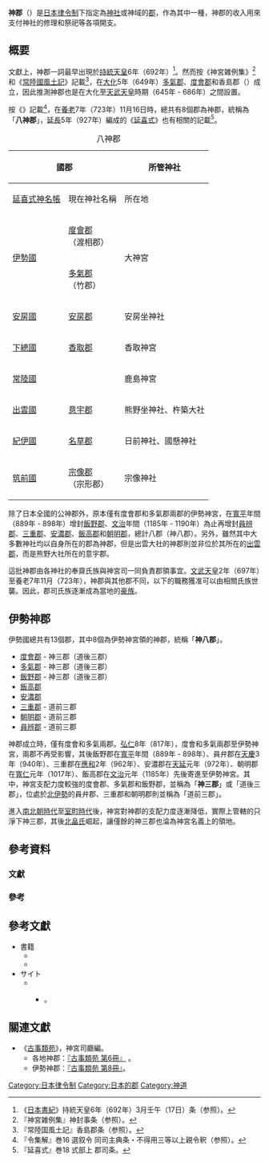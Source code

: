 {{神道}}

'''神郡'''（{{jpn|j=神郡|hg=しんぐん/かみのこおり|rm=Shingun/Kaminokoori}}）是[[日本|日本]][[律令制|律令制]]下指定為[[神社|神社]]{{Link-ja|所領|所領}}或神域的[[郡|郡]]，作為其中一種{{Link-ja|寺社領|寺社領|社領}}，神郡的收入用來支付神社的修理和祭祀等各項開支。

== 概要 ==
文獻上，神郡一詞最早出現於[[持統天皇|持統天皇]]6年（692年）<ref group="原">《[[日本書紀|日本書紀]]》持統天皇6年（692年）3月壬午（17日）条（{{Harvnb|神道・神社史料集成}}参照）。</ref>{{Sfn|根本祐樹（神道・神社史料集成）}}。然而按《神宮雑例集》<ref group="原">『神宮雑例集』神封事条（{{Harvnb|神道・神社史料集成}}参照）。</ref>和《[[常陸國風土記|常陸國風土記]]》記載<ref group="原">『常陸国風土記』香島郡条（{{Harvnb|神道・神社史料集成}}参照）。</ref>，在[[大化_(孝德天皇)|大化]]5年（649年）[[多氣郡|多氣郡]]、[[度會郡|度會郡]]和香島郡（{{Link-ja|鹿島郡 (茨城縣)|鹿島郡 (茨城県)|鹿島郡}}）成立，因此推測神郡也是在大化至[[天武天皇|天武天皇]]時期（645年 - 686年）之間設置{{Sfn|根本祐樹（神道・神社史料集成）}}。

按《{{Link-ja|令集解|令集解}}》記載<ref group="原">『令集解』巻16 選叙令 同司主典条・不得用三等以上親令釈（{{Harvnb|神道・神社史料集成}}参照）。</ref>，在[[養老_(日本年號)|養老]]7年（723年）11月16日時，總共有8個郡為神郡，統稱為「'''八神郡'''」{{Sfn|根本祐樹（神道・神社史料集成）}}，[[延長_(醍醐天皇)|延長]]5年（927年）編成的《[[延喜式|延喜式]]》也有相關的記載<ref group="原">『延喜式』巻18 式部上 郡司条。</ref>。
{| class="wikitable" style="font-size:85%;background-color:#ffffff;text-align:center;white-space: nowrap"
|+八神郡
!rowspan=2 colspan=2|國郡!!colspan=4|所管神社!!rowspan=2|地圖
|-
![[延喜式神名帳|延喜式神名帳]]!!現在神社名稱!!所在地!!郡領<br />奉齋氏族
|-
|rowspan=2|[[伊勢國|伊勢國]]||[[度會郡|度會郡]]<br />（渡相郡）||rowspan=2|大神宮||rowspan=2|[[伊勢神宮|伊勢神宮]]||rowspan=2|[[三重縣|三重縣]][[伊勢市|伊勢市]]||rowspan=2|{{Link-ja|度會氏|度会氏}}<br />（磯部氏或新家氏）
|rowspan=8|{{Location map+|Japan|width=250|float=|caption=|places=
{{Location map~|Japan|lat_deg=34|lat_min=27|lon_deg=136|lon_min=43|position=top|label_size=85|label=[[度會郡|度會郡]]}}
{{Location map~|Japan|lat_deg=34|lat_min=22|lon_deg=136|lon_min=19|position=bottom|label_size=85|label=[[多氣郡|多氣郡]]}}
{{Location map~|Japan|lat_deg=34|lat_min=55|lon_deg=139|lon_min=50|position=right|label_size=85|label=[[安房郡|安房郡]]}}
{{Location map~|Japan|lat_deg=35|lat_min=22|lon_deg=133|lon_min=4|position=top|label_size=85|label=[[意宇郡|意宇郡]]}}
{{Location map~|Japan|lat_deg=35|lat_min=58|lon_deg=140|lon_min=38|position=right|label_size=85|label={{Link-ja|鹿島郡 (茨城縣)|鹿島郡 (茨城県)|鹿島郡}}}}
{{Location map~|Japan|lat_deg=35|lat_min=53|lon_deg=140|lon_min=31|position=left|label_size=85|label=[[香取郡|香取郡]]}}
{{Location map~|Japan|lat_deg=34|lat_min=13|lon_deg=135|lon_min=12|position=left|label_size=85|label=[[名草郡|名草郡]]}}
{{Location map~|Japan|lat_deg=33|lat_min=50|lon_deg=130|lon_min=31|position=top|label_size=85|label=[[宗像郡|宗像郡]]}}
}}
|-
|[[多氣郡|多氣郡]]<br />（竹郡）
|-
|[[安房國|安房國]]||[[安房郡|安房郡]]||安房坐神社||[[安房神社|安房神社]]||[[千葉縣|千葉縣]][[館山市|館山市]]||[[忌部氏|忌部氏]]
|-
|[[下總國|下總國]]||[[香取郡|香取郡]]||香取神宮||[[香取神宮|香取神宮]]||[[千葉県|千葉県]][[香取市|香取市]]||香取氏
|-
|[[常陸國|常陸國]]||{{Link-ja|鹿島郡 (茨城縣)|鹿島郡 (茨城県)|鹿島郡}}||鹿島神宮||[[鹿島神宮|鹿島神宮]]||[[茨城縣|茨城縣]][[鹿嶋市|鹿嶋市]]||[[中臣氏|中臣氏]]<br />（中臣鹿島氏）
|-
|[[出雲國|出雲國]]||[[意宇郡|意宇郡]]||熊野坐神社、杵築大社||[[熊野大社|熊野大社]]和[[出雲大社|出雲大社]]||[[島根縣|島根縣]][[松江市|松江市]]和[[出雲市|出雲市]]||{{Link-ja|出雲國造|出雲国造|出雲氏}}
|-
|[[紀伊國|紀伊國]]||[[名草郡|名草郡]]||日前神社、國懸神社||[[日前宮|日前神宮、國懸神宮]]||[[和歌山縣|和歌山縣]][[和歌山市|和歌山市]]||{{Link-ja|紀伊國造|紀伊国造|紀氏}}
|-
|[[筑前國|筑前國]]||[[宗像郡|宗像郡]]<br />（宗形郡）||宗像神社||[[宗像大社|宗像大社]]||[[福岡縣|福岡縣]][[宗像市|宗像市]]||{{Link-ja|宗像氏|宗像氏}}
|}
除了日本全國的公神郡外，原本僅有度會郡和多氣郡兩郡的伊勢神宮，在[[寬平|寬平]]年間（889年 - 898年）增封[[飯野郡|飯野郡]]、[[文治_(日本)|文治]]年間（1185年 - 1190年）為止再增封[[員辨郡|員辨郡]]、[[三重郡|三重郡]]、[[安濃郡_(三重縣)|安濃郡]]、[[飯高郡|飯高郡]]和[[朝明郡|朝明郡]]，總計八郡（神八郡）{{Sfn|神郡（国史）|1996年}}。另外，雖然其中大多數神社均以自身所在的郡為神郡，但是出雲大社的神郡則並非位於其所在的[[出雲郡|出雲郡]]，而是熊野大社所在的意宇郡{{Sfn|神郡（国史）|1996年}}。

這批神郡由各神社的奉齋氏族與神宮司一同負責郡領事宜{{Sfn|神郡（国史）|1996年}}。[[文武天皇|文武天皇]]2年（697年）至養老7年11月（723年），神郡與其他郡不同，{{Link-ja|郡司|郡司}}以下的職務獲准可以由相關氏族世襲{{Sfn|根本祐樹（神道・神社史料集成）}}{{Sfn|神郡（国史）|1996年}}。因此，郡司氏族逐漸成為當地的[[豪族|豪族]]{{Sfn|根本祐樹（神道・神社史料集成）}}。

== 伊勢神郡 ==
伊勢國總共有13個郡，其中8個為伊勢神宮領的神郡，統稱「'''神八郡'''」。
* [[度會郡|度會郡]] - 神三郡（道後三郡）
* [[多氣郡|多氣郡]] - 神三郡（道後三郡）
* [[飯野郡|飯野郡]] - 神三郡（道後三郡）
* [[飯高郡|飯高郡]]
* [[安濃郡_(三重縣)|安濃郡]]
* [[三重郡|三重郡]] - 道前三郡
* [[朝明郡|朝明郡]] - 道前三郡
* [[員辨郡|員辨郡]] - 道前三郡

神郡成立時，僅有度會和多氣兩郡。[[弘仁|弘仁]]8年（817年），度會和多氣兩郡{{Link-ja|寄進|寄進}}至伊勢神宮，兩郡不再受{{Link-ja|國衙|国衙}}影響，其後飯野郡在[[寬平|寬平]]年間（889年 - 898年）、員弁郡在[[天慶_(朱雀天皇)|天慶]]3年（940年）、三重郡在[[應和|應和]]2年（962年）、安濃郡在[[天延|天延]]元年（972年）、朝明郡在[[寬仁|寬仁]]元年（1017年）、飯高郡在[[文治_(日本)|文治]]元年（1185年）先後寄進至伊勢神宮{{Sfn|神郡（国史）|1996年}}。其中，神宮支配力度較強的度會郡、多氣郡和飯野郡，並稱為「'''神三郡'''」或「道後三郡」，位處於[[北勢_(日本)|北伊勢]]的員弁郡、三重郡和朝明郡則並稱為「道前三郡」{{Sfn|神郡（国史）|1996年}}。

進入[[南北朝時代_(日本)|南北朝時代]]至[[室町時代|室町時代]]後，神宮對神郡的支配力度逐漸降低，實際上管轄的只淨下神三郡，其後[[北畠氏|北畠氏]]崛起，讓僅餘的神三郡也淪為神宮名義上的領地{{Sfn|神郡（国史）|1996年}}。

== 參考資料 ==
===文獻===
{{reflist|group="原"}}

===參考===
{{reflist}}

== 參考文獻 ==
* 書籍
** {{Cite book|editor=|author={{Link-ja|平野邦雄|平野邦雄}}和{{Link-ja|棚橋光男|棚橋光男}}|year=|chapter=神郡|title=[[國史大辭典_(昭和時代)|國史大辭典]]|publisher=[[吉川弘文館|吉川弘文館]]|isbn=|ref={{Harvid|神郡（国史）|1996年}}}}
** {{Cite book|editor=|author=篠田孝一|year=2006|chapter=神郡|title=日本古代史大辞典|publisher={{Link-ja|大和書房|大和書房}}|isbn=978-4479840657|ref={{Harvid|神郡（古代史）|2006年}}}}
* サイト
** {{Cite web|url=http://21coe.kokugakuin.ac.jp/db/jinja/district.html|author=|title=神郡|work=|publisher=[[國學院大學|國學院大學]]21世紀COEプログラム「神道・神社史料集成」|date=|accessdate=2015-05-07|ref={{Harvid|神道・神社史料集成}}|archive-date=2020-11-17|archive-url=https://web.archive.org/web/20201117234119/http://21coe.kokugakuin.ac.jp/db/jinja/district.html|dead-url=no}}
*** {{Wikicite|reference=根本祐樹 [http://21coe.kokugakuin.ac.jp/db/jinja/district_c.html 「神郡【概説】」]|ref={{Harvid|根本祐樹（神道・神社史料集成）}}}}。

== 關連文獻 ==
* 《[[古事類苑|古事類苑]]》，神宮司廳編。
** 各地神郡：[http://kindai.ndl.go.jp/info:ndljp/pid/1873459/329 『古事類苑 第6冊』] {{Wayback|url=http://kindai.ndl.go.jp/info:ndljp/pid/1873459/329 |date=20160304120107 }}。
** 伊勢神郡：[http://kindai.ndl.go.jp/info:ndljp/pid/1873521/447 『古事類苑 第8冊』]。

{{DEFAULTSORT:Shingun}}
[[Category:日本律令制|Category:日本律令制]]
[[Category:日本的郡|Category:日本的郡]]
[[Category:神道|Category:神道]]